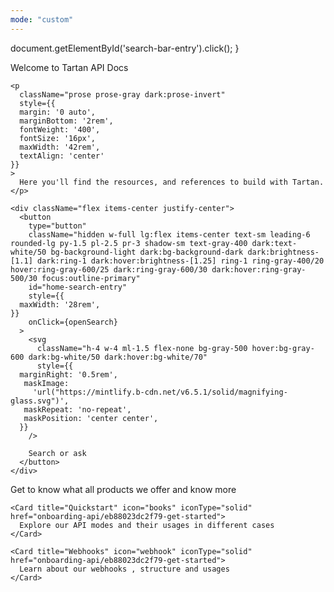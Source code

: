 ```yaml
---
mode: "custom"
---
```


  document.getElementById('search-bar-entry').click();
}

<div className="relative w-full flex items-center justify-center" style={{ height: '24rem', overflow: 'hidden'}}>
  <div className="absolute inset-0 bg-primary dark:bg-primary-light" style={{opacity: 0.05 }} />

  <div style={{ position: 'absolute', textAlign: 'center', padding: '0 1rem' }}>
    <div
      className="text-gray-900 dark:text-gray-200"
      style={{
     fontWeight: '600',
     fontSize: '42px',
     margin: '0',
     marginBottom: '1.5rem'
    }}
    >
      Welcome to Tartan API Docs
    </div>

    <p
      className="prose prose-gray dark:prose-invert"
      style={{
      margin: '0 auto',
      marginBottom: '2rem',
      fontWeight: '400',
      fontSize: '16px',
      maxWidth: '42rem',
      textAlign: 'center'
    }}
    >
      Here you'll find the resources, and references to build with Tartan.
    </p>

    <div className="flex items-center justify-center">
      <button
        type="button"
        className="hidden w-full lg:flex items-center text-sm leading-6 rounded-lg py-1.5 pl-2.5 pr-3 shadow-sm text-gray-400 dark:text-white/50 bg-background-light dark:bg-background-dark dark:brightness-[1.1] dark:ring-1 dark:hover:brightness-[1.25] ring-1 ring-gray-400/20 hover:ring-gray-600/25 dark:ring-gray-600/30 dark:hover:ring-gray-500/30 focus:outline-primary"
        id="home-search-entry"
        style={{
      maxWidth: '28rem',
    }}
        onClick={openSearch}
      >
        <svg
          className="h-4 w-4 ml-1.5 flex-none bg-gray-500 hover:bg-gray-600 dark:bg-white/50 dark:hover:bg-white/70"
          style={{
      marginRight: '0.5rem',
       maskImage:
         'url("https://mintlify.b-cdn.net/v6.5.1/solid/magnifying-glass.svg")',
       maskRepeat: 'no-repeat',
       maskPosition: 'center center',
      }}
        />

        Search or ask
      </button>
    </div>
  </div>
</div>

<div
  style={{marginTop: '2rem', marginBottom: '8rem', maxWidth: '70rem', marginLeft: 'auto',
marginRight: 'auto', paddingLeft: '1.25rem',
paddingRight: '1.25rem' }}
>
  <CardGroup cols={3}>
    <Card title="Introduction" icon="rocket" iconType="solid" href="/docs/api-docs/b48da646a3e9e-income-and-employment-verification-journey">
      Get to know what all products we offer and know more
    </Card>

    <Card title="Quickstart" icon="books" iconType="solid" href="onboarding-api/eb88023dc2f79-get-started">
      Explore our API modes and their usages in different cases
    </Card>

    <Card title="Webhooks" icon="webhook" iconType="solid" href="onboarding-api/eb88023dc2f79-get-started">
      Learn about our webhooks , structure and usages
    </Card>
  </CardGroup>
</div>